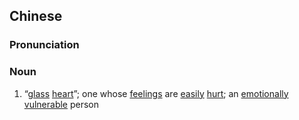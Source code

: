 ==Chinese==
{{zh-forms|type=21}}

===Pronunciation===
{{zh-pron
|m=bōlixīn
|cat=n
}}

===Noun===
{{zh-noun}}

# {{lb|zh|neologism}} “[[glass]] [[heart]]”; one whose [[feeling]]s are [[easily]] [[hurt]]; an [[emotionally]] [[vulnerable]] person